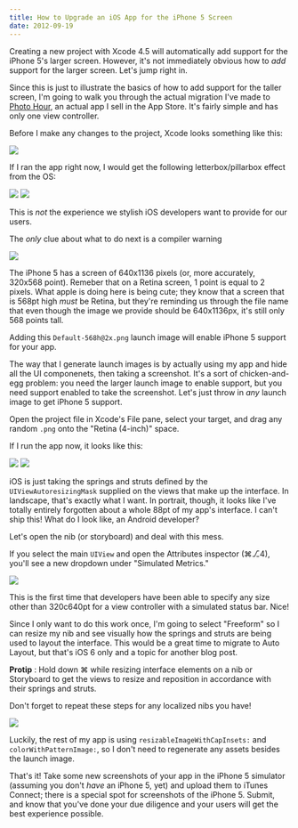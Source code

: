 ```yaml
---
title: How to Upgrade an iOS App for the iPhone 5 Screen
date: 2012-09-19
---
```



Creating a new project with Xcode 4.5 will automatically add support for the iPhone 5's larger screen. However, it's not immediately obvious how to _add_ support for the larger screen. Let's jump right in.

Since this is just to illustrate the basics of how to add support for the taller screen, I'm going to walk you through the actual migration I've made to [Photo Hour](http://itunes.apple.com/us/app/photo-hour/id524263013?ls=1&mt=8), an actual app I sell in the App Store. It's fairly simple and has only one view controller.

Before I make any changes to the project, Xcode looks something like this:

 ![](./39E5B64D143A4203AA391A912AC2CC66.png)

If I ran the app right now, I would get the following letterbox/pillarbox effect from the OS:

 ![](./F07E5C57D6384F8D852EDEDB890D8999.png) ![](/img/import/blog/how-to-upgrade-an-ios-app-for-the-iphone-5-screen/67CD16741AAD4872960F38619B079032.png)

This is _not_ the experience we stylish iOS developers want to provide for our users.

The _only_ clue about what to do next is a compiler warning

 ![](./56C93D758CBD4DC889CFB028D0915D4E.png)

The iPhone 5 has a screen of 640x1136 pixels (or, more accurately, 320x568 point). Remeber that on a Retina screen, 1 point is equal to 2 pixels. What apple is doing here is being cute; they know that a screen that is 568pt high _must_ be Retina, but they're reminding us through the file name that even though the image we provide should be 640x1136px, it's still only 568 points tall.

Adding this `Default-568h@2x.png` launch image will enable iPhone 5 support for your app.

The way that I generate launch images is by actually using my app and hide all the UI componenets, then taking a screenshot. It's a sort of chicken-and-egg problem: you need the larger launch image to enable support, but you need support enabled to take the screenshot. Let's just throw in _any_ launch image to get iPhone 5 support.

Open the project file in Xcode's File pane, select your target, and drag any random `.png` onto the "Retina (4-inch)" space.

If I run the app now, it looks like this:

 ![](./CF671B33AAC64E1DB520130DFB19E295.png) ![](/img/import/blog/how-to-upgrade-an-ios-app-for-the-iphone-5-screen/AD8EB78623D24F0A88390FAE216646C7.png)

iOS is just taking the springs and struts defined by the `UIViewAutoresizingMask` supplied on the views that make up the interface. In landscape, that's exactly what I want. In portrait, though, it looks like I've totally entirely forgotten about a whole 88pt of my app's interface. I can't ship this! What do I look like, an Android developer?

Let's open the nib (or storyboard) and deal with this mess.

If you select the main `UIView` and open the Attributes inspector (⌘⎇4), you'll see a new dropdown under "Simulated Metrics."

 ![](./60AE31BB2BAE4158B6297BDFD4B1238B.png)

This is the first time that developers have been able to specify any size other than 320c640pt for a view controller with a simulated status bar. Nice!

Since I only want to do this work once, I'm going to select "Freeform" so I can resize my nib and see visually how the springs and struts are being used to layout the interface. This would be a great time to migrate to Auto Layout, but that's iOS 6 only and a topic for another blog post.

**Protip** : Hold down ⌘ while resizing interface elements on a nib or Storyboard to get the views to resize and reposition in accordance with their springs and struts.

Don't forget to repeat these steps for any localized nibs you have!

 ![](./A8B17D70B6C7422DBDF436F67D0D1FFD.png)

Luckily, the rest of my app is using `resizableImageWithCapInsets:` and `colorWithPatternImage:`, so I don't need to regenerate any assets besides the launch image.

That's it! Take some new screenshots of your app in the iPhone 5 simulator (assuming you don't _have_ an iPhone 5, yet) and upload them to iTunes Connect; there is a special spot for screenshots of the iPhone 5. Submit, and know that you've done your due diligence and your users will get the best experience possible.


  